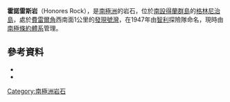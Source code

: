 {{coord|62|30|S|59|43|W|source:GNIS|display=title}}

'''霍諾雷斯岩'''（Honores Rock），是[[南極洲|南極洲]]的岩石，位於[[南設得蘭群島|南設得蘭群島]]的[[格林尼治島|格林尼治島]]，處於[[費雷爾角|費雷爾角]]西南面1公里的[[發現號灣|發現號灣]]，在1947年由[[智利|智利]]探險隊命名，現時由[[南極條約體系|南極條約體系]]管理。

==參考資料==
*{{cite gnis | type = antarid | id = 6951| name = Honores Rock | accessdate = 2012-06-24}}
*{{usgs-gazetteer|id=6951}}

{{Antarctica-geo-stub}}
[[Category:南極洲岩石|Category:南極洲岩石]]